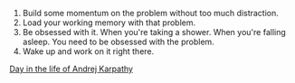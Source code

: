 
1. Build some momentum on the problem without too much distraction.
2. Load your working memory with that problem.
3. Be obsessed with it. When you're taking a shower. When you're falling asleep. You need to be obsessed with the problem.
4. Wake up and work on it right there.

[Day in the life of Andrej Karpathy](https://www.youtube.com/watch?v=iu3LJY8N_9s)
